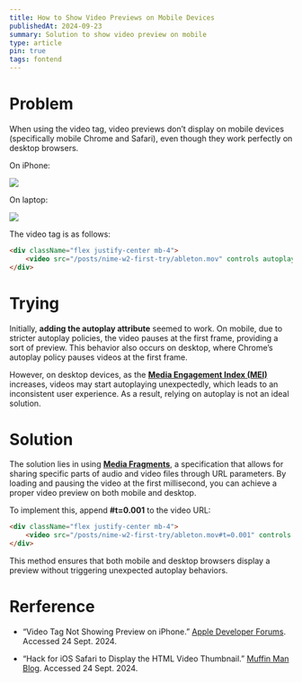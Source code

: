 ```yaml
---
title: How to Show Video Previews on Mobile Devices
publishedAt: 2024-09-23
summary: Solution to show video preview on mobile
type: article
pin: true
tags: fontend
---
```


# Problem

When using the video tag, video previews don’t display on mobile devices (specifically mobile Chrome and Safari), even though they work perfectly on desktop browsers.

On iPhone:

<div className="flex justify-center mb-4">
    <Image src="/posts/video-preview-on-mobile/mobile.jpeg" className="shadow-xl" height={200} width={200} />
</div>

On laptop:

<div className="flex justify-center mb-4">
    <Image src="/posts/video-preview-on-mobile/desktop.png" className="shadow-md" height={900} width={900} />
</div>

The video tag is as follows:

```html
<div className="flex justify-center mb-4">
    <video src="/posts/nime-w2-first-try/ableton.mov" controls autoplay playsinline preload="metadata" width={600} height={600}  />
</div>
```

# Trying

Initially, **adding the autoplay attribute** seemed to work. On mobile, due to stricter autoplay policies, the video pauses at the first frame, providing a sort of preview. This behavior also occurs on desktop, where Chrome’s autoplay policy pauses videos at the first frame.

However, on desktop devices, as the [**Media Engagement Index (MEI)**](https://developer.chrome.com/blog/autoplay#media_engagement_index) increases, videos may start autoplaying unexpectedly, which leads to an inconsistent user experience. As a result, relying on autoplay is not an ideal solution.

# Solution

The solution lies in using [**Media Fragments**](https://www.w3.org/TR/media-frags/), a specification that allows for sharing specific parts of audio and video files through URL parameters. By loading and pausing the video at the first millisecond, you can achieve a proper video preview on both mobile and desktop.

To implement this, append **#t=0.001** to the video URL:

```html
<div className="flex justify-center mb-4">
    <video src="/posts/nime-w2-first-try/ableton.mov#t=0.001" controls preload="metadata" width={600} height={600}  />
</div>
```

This method ensures that both mobile and desktop browsers display a preview without triggering unexpected autoplay behaviors.

# Rerference

- “Video Tag Not Showing Preview on iPhone.” [Apple Developer Forums](https://forums.developer.apple.com/forums/thread/129377). Accessed 24 Sept. 2024.

- “Hack for iOS Safari to Display the HTML Video Thumbnail.” [Muffin Man Blog](https://muffinman.io/blog/hack-for-ios-safari-to-display-html-video-thumbnail/). Accessed 24 Sept. 2024.
